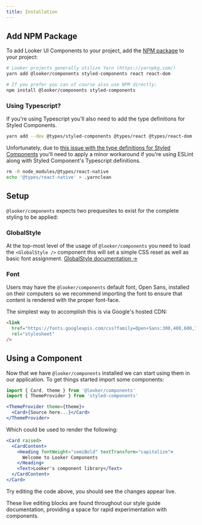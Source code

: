 ```yaml
---
title: Installation
---
```


## Add NPM Package

To add Looker UI Components to your project, add the [NPM package](https://www.npmjs.com/package/@looker/components) to your project:

```bash static
# Looker projects generally utilize Yarn (https://yarnpkg.com/)
yarn add @looker/components styled-components react react-dom

# If you prefer you can of course also use NPM directly:
npm install @looker/components styled-components
```

### Using Typescript?

If you're using Typescript you'll also need to add the type definitions for Styled Components.

```bash static
yarn add --dev @types/styled-components @types/react @types/react-dom
```

Unfortunately, due to [this issue with the type definitions for Styled Components](https://github.com/DefinitelyTyped/DefinitelyTyped/issues/33311) you'll need to apply a minor workaround if you're using ESLint along with Styled Component's Typescript definitions.

```bash static
rm -R node_modules/@types/react-native
echo '@types/react-native' > .yarnclean
```

## Setup

`@looker/components` expects two prequesites to exist for the complete styling to be applied:

### GlobalStyle

At the top-most level of the usage of `@looker/components` you need to load the `<GlobalStyle />` component this will set a simple CSS reset as well as basic font assignment. [GlobalStyle documentation &rarr;](/utilities/globalstyle)

### Font

Users may have the `@looker/components` default font, Open Sans, installed on their computers so we recommend importing the font to ensure that content is rendered with the proper font-face.

The simplest way to accomplish this is via Google's hosted CDN:

```html static
<link
  href="https://fonts.googleapis.com/css?family=Open+Sans:300,400,600,700&display=swap"
  rel="stylesheet"
/>
```

## Using a Component

Now that we have `@looker/components` installed we can start using them in our application. To get things started import some components:

```jsx static
import { Card, theme } from '@looker/components'
import { ThemeProvider } from 'styled-components'

<ThemeProvider theme={theme}>
  <Card>{Source here...}</Card>
</ThemeProvider>
```

Which could be used to render the following:

```jsx
<Card raised>
  <CardContent>
    <Heading fontWeight="semiBold" textTransform="capitalize">
      Welcome to Looker Components
    </Heading>
    <Text>Looker's component library</Text>
  </CardContent>
</Card>
```

Try editing the code above, you should see the changes appear live.

These live editing blocks are found throughout our style guide documentation, providing a space for rapid experimentation with components.
